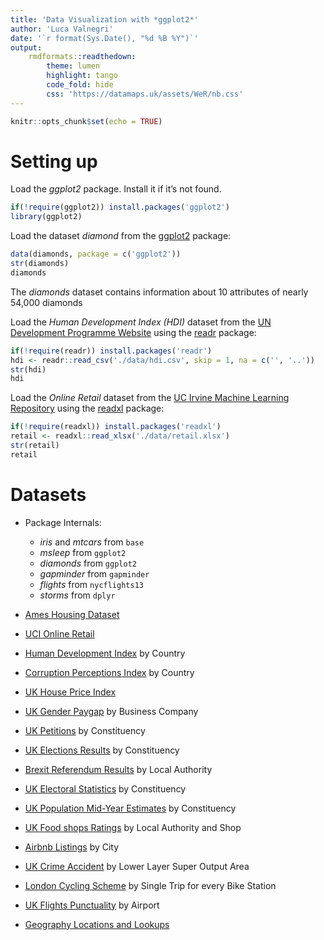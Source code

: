 ```yaml
---
title: 'Data Visualization with *ggplot2*'
author: 'Luca Valnegri'
date: '`r format(Sys.Date(), "%d %B %Y")`'
output: 
    rmdformats::readthedown:
        theme: lumen
        highlight: tango
        code_fold: hide
        css: 'https://datamaps.uk/assets/WeR/nb.css'
---
```


```r
knitr::opts_chunk$set(echo = TRUE)
```

# Setting up 

Load the *ggplot2* package. Install it if it's not found.
```r
if(!require(ggplot2)) install.packages('ggplot2')
library(ggplot2)
```

Load the dataset *diamond* from the [ggplot2](https://ggplot2.tidyverse.org/) package: 
```r
data(diamonds, package = c('ggplot2'))
str(diamonds)
diamonds
```
The *diamonds* dataset contains information about 10 attributes of nearly 54,000 diamonds


Load the *Human Development Index (HDI)* dataset from the [UN Development Programme Website](http://hdr.undp.org/en/data) using the [readr](https://readr.tidyverse.org/) package: 
```r
if(!require(readr)) install.packages('readr')
hdi <- readr::read_csv('./data/hdi.csv', skip = 1, na = c('', '..'))
str(hdi)
hdi
```


Load the *Online Retail* dataset from the [UC Irvine Machine Learning Repository](https://archive.ics.uci.edu/ml/datasets/online+retail) using the [readxl](https://readxl.tidyverse.org/) package: 
```r
if(!require(readxl)) install.packages('readxl')
retail <- readxl::read_xlsx('./data/retail.xlsx')
str(retail)
retail
```




# Datasets

  - Package Internals:
    - *iris* and *mtcars* from `base`
    - *msleep* from `ggplot2`
    - *diamonds* from `ggplot2`
    - *gapminder* from `gapminder`
    - *flights* from `nycflights13`
    - *storms* from `dplyr`

  - [Ames Housing Dataset](https://ww2.amstat.org/publications/jse/v19n3/decock.pdf)

  - [UCI Online Retail](https://archive.ics.uci.edu/ml/datasets/online+retail)

  - [Human Development Index](http://hdr.undp.org/en/data) by Country
  
  - [Corruption Perceptions Index](https://www.transparency.org/research/cpi) by Country
  
  - [UK House Price Index](https://www.ons.gov.uk/economy/inflationandpriceindices/bulletins/housepriceindex/previousReleases) 
  
  - [UK Gender Paygap](https://gender-pay-gap.service.gov.uk/) by Business Company
    
  - [UK Petitions](https://petition.parliament.uk/petitions/) by Constituency
  
  - [UK Elections Results](https://researchbriefings.parliament.uk/ResearchBriefing/Summary/CBP-8647) by Constituency

  - [Brexit Referendum Results](https://www.electoralcommission.org.uk/who-we-are-and-what-we-do/elections-and-referendums/past-elections-and-referendums/eu-referendum/results-and-turnout-eu-referendum) by Local Authority

  - [UK Electoral Statistics](https://www.ons.gov.uk/peoplepopulationandcommunity/elections/electoralregistration/datasets/electoralstatisticsforuk) by Constituency

  - [UK Population Mid-Year Estimates](https://www.ons.gov.uk/peoplepopulationandcommunity/populationandmigration/populationestimates/datasets/parliamentaryconstituencymidyearpopulationestimates) by Constituency

  - [UK Food shops Ratings](https://ratings.food.gov.uk/) by Local Authority and Shop
  
  - [Airbnb Listings](http://insideairbnb.com/get-the-data.html) by City
  
  - [UK Crime Accident](https://data.police.uk/data/) by Lower Layer Super Output Area

  - [London Cycling Scheme](https://cycling.data.tfl.gov.uk/) by Single Trip for every Bike Station

  - [UK Flights Punctuality](https://www.caa.co.uk/Data-and-analysis/UK-aviation-market/Flight-reliability/Datasets/UK-flight-punctuality-data/) by Airport

  - [Geography Locations and Lookups](https://geoportal.statistics.gov.uk/)
